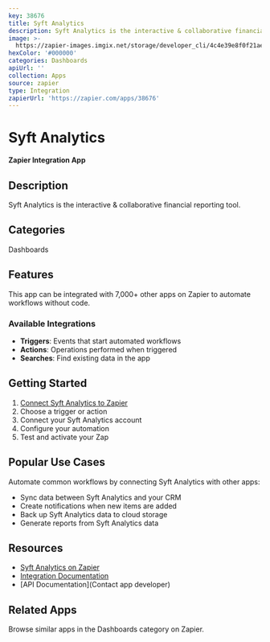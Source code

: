 ```yaml
---
key: 38676
title: Syft Analytics
description: Syft Analytics is the interactive & collaborative financial reporting tool.
image: >-
  https://zapier-images.imgix.net/storage/developer_cli/4c4e39e8f0f21ae2dc01f75bbe34d474.png?auto=format%2Ccompress&ixlib=python-3.0.0&q=50
hexColor: '#000000'
categories: Dashboards
apiUrl: ''
collection: Apps
source: zapier
type: Integration
zapierUrl: 'https://zapier.com/apps/38676'
---
```

# Syft Analytics

**Zapier Integration App**

## Description

Syft Analytics is the interactive & collaborative financial reporting tool.

## Categories

Dashboards

## Features

This app can be integrated with 7,000+ other apps on Zapier to automate workflows without code.

### Available Integrations

- **Triggers**: Events that start automated workflows
- **Actions**: Operations performed when triggered
- **Searches**: Find existing data in the app

## Getting Started

1. [Connect Syft Analytics to Zapier](https://zapier.com/apps/38676)
2. Choose a trigger or action
3. Connect your Syft Analytics account
4. Configure your automation
5. Test and activate your Zap

## Popular Use Cases

Automate common workflows by connecting Syft Analytics with other apps:

- Sync data between Syft Analytics and your CRM
- Create notifications when new items are added
- Back up Syft Analytics data to cloud storage
- Generate reports from Syft Analytics data

## Resources

- [Syft Analytics on Zapier](https://zapier.com/apps/38676)
- [Integration Documentation](https://zapier.com/apps/38676/integrations)
- [API Documentation](Contact app developer)

## Related Apps

Browse similar apps in the Dashboards category on Zapier.
